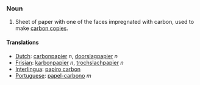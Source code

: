 ===Noun===
#Sheet of paper with one of the faces impregnated with carbon, used to make [[carbon copy|carbon copies]].
====Translations====
*[[Dutch]]: [[carbonpapier]] ''n'', [[doorslagpapier]] ''n''
*[[Frisian]]: [[karbonpapier]] ''n'', [[trochslachpapier]] ''n''
*[[Interlingua]]: [[papiro carbon]]
*[[Portuguese]]: [[papel-carbono]] ''m''